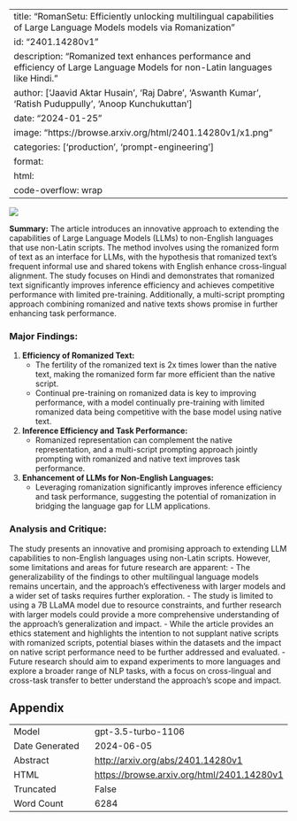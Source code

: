 
---
title: "RomanSetu: Efficiently unlocking multilingual capabilities of Large Language Models models via Romanization"
id: "2401.14280v1"
description: "Romanized text enhances performance and efficiency of Large Language Models for non-Latin languages like Hindi."
author: ['Jaavid Aktar Husain', 'Raj Dabre', 'Aswanth Kumar', 'Ratish Puduppully', 'Anoop Kunchukuttan']
date: "2024-01-25"
image: "https://browse.arxiv.org/html/2401.14280v1/x1.png"
categories: ['production', 'prompt-engineering']
format:
  html:
    code-overflow: wrap
---

![](https://browse.arxiv.org/html/2401.14280v1/x1.png)

**Summary:**
The article introduces an innovative approach to extending the capabilities of Large Language Models (LLMs) to non-English languages that use non-Latin scripts. The method involves using the romanized form of text as an interface for LLMs, with the hypothesis that romanized text's frequent informal use and shared tokens with English enhance cross-lingual alignment. The study focuses on Hindi and demonstrates that romanized text significantly improves inference efficiency and achieves competitive performance with limited pre-training. Additionally, a multi-script prompting approach combining romanized and native texts shows promise in further enhancing task performance.

### Major Findings:
1. **Efficiency of Romanized Text:**
    - The fertility of the romanized text is 2x times lower than the native text, making the romanized form far more efficient than the native script.
    - Continual pre-training on romanized data is key to improving performance, with a model continually pre-training with limited romanized data being competitive with the base model using native text.
2. **Inference Efficiency and Task Performance:**
    - Romanized representation can complement the native representation, and a multi-script prompting approach jointly prompting with romanized and native text improves task performance.
3. **Enhancement of LLMs for Non-English Languages:**
    - Leveraging romanization significantly improves inference efficiency and task performance, suggesting the potential of romanization in bridging the language gap for LLM applications.

### Analysis and Critique:
The study presents an innovative and promising approach to extending LLM capabilities to non-English languages using non-Latin scripts. However, some limitations and areas for future research are apparent:
- The generalizability of the findings to other multilingual language models remains uncertain, and the approach's effectiveness with larger models and a wider set of tasks requires further exploration.
- The study is limited to using a 7B LLaMA model due to resource constraints, and further research with larger models could provide a more comprehensive understanding of the approach's generalization and impact.
- While the article provides an ethics statement and highlights the intention to not supplant native scripts with romanized scripts, potential biases within the datasets and the impact on native script performance need to be further addressed and evaluated.
- Future research should aim to expand experiments to more languages and explore a broader range of NLP tasks, with a focus on cross-lingual and cross-task transfer to better understand the approach's scope and impact.

## Appendix

|          |          |
|----------|----------|
| Model     | gpt-3.5-turbo-1106       |
| Date Generated     | 2024-06-05       |
| Abstract | [http://arxiv.org/abs/2401.14280v1](http://arxiv.org/abs/2401.14280v1)        |
| HTML     | [https://browse.arxiv.org/html/2401.14280v1](https://browse.arxiv.org/html/2401.14280v1)       |
| Truncated       | False       |
| Word Count       | 6284       |